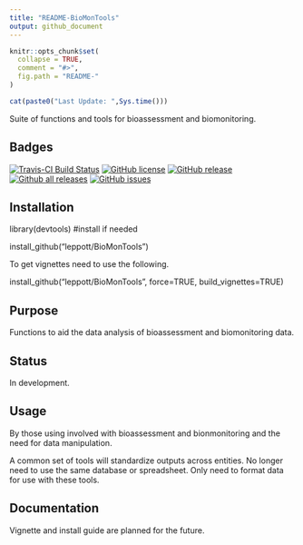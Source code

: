 ```yaml
---
title: "README-BioMonTools"
output: github_document
---
```


<!-- README.md is generated from README.Rmd. Please edit that file -->

```r
knitr::opts_chunk$set(
  collapse = TRUE,
  comment = "#>",
  fig.path = "README-"
)
```

```r
cat(paste0("Last Update: ",Sys.time()))
```

Suite of functions and tools for bioassessment and biomonitoring.

Badges
-----------
[![Travis-CI Build Status](https://travis-ci.org/leppott/BioMonTools.svg?branch=master)](https://travis-ci.org/leppott/BioMonTools)
[![GitHub license](https://img.shields.io/github/license/Naereen/StrapDown.js.svg)](https://github.com/leppott/BioMonTools/blob/master/LICENSE)
[![GitHub release](https://img.shields.io/github/release/Naereen/StrapDown.js.svg)](https://GitHub.com/leppott/BioMonTools/releases/)
[![Github all releases](https://img.shields.io/github/downloads/Naereen/StrapDown.js/total.svg)](https://GitHub.com/leppott/BioMonTools/releases/)
[![GitHub issues](https://img.shields.io/github/issues/Naereen/StrapDown.js.svg)](https://GitHub.com/leppott/BioMonTools/issues/)

Installation
------------
library(devtools)  #install if needed

install_github("leppott/BioMonTools")

To get vignettes need to use the following.

install_github("leppott/BioMonTools", force=TRUE, build_vignettes=TRUE)

Purpose
------------
Functions to aid the data analysis of bioassessment and biomonitoring data.

Status
------------
In development. 

Usage
------------
By those using involved with bioassessment and bionmonitoring and the need for data manipulation.

A common set of tools will standardize outputs across entities.  No longer need to use 
the same database or spreadsheet.  Only need to format data for use with these tools.

Documentation
------------
Vignette and install guide are planned for the future.
